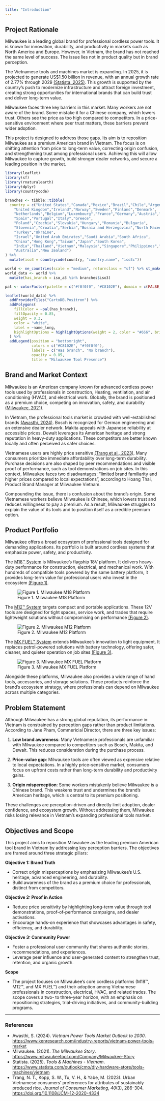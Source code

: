 ```yaml
---
title: "Introduction"
---
```


## Project Rationale

Milwaukee is a leading global brand for professional cordless power tools. It is known for innovation, durability, and productivity in markets such as North America and Europe. However, in Vietnam, the brand has not reached the same level of success. The issue lies not in product quality but in brand perception.

The Vietnamese tools and machines market is expanding. In 2025, it is projected to generate US$1.50 billion in revenue, with an annual growth rate of 2.77% through 2029 [(Statista, 2025)](#1). This growth is supported by the country’s push to modernize infrastructure and attract foreign investment, creating strong opportunities for international brands that can build trust and deliver long-term value.

Milwaukee faces three key barriers in this market. Many workers are not aware of the brand. Some mistake it for a Chinese company, which lowers trust. Others see the price as too high compared to competitors. In a price-sensitive environment where peer trust matters, these barriers prevent wider adoption.

This project is designed to address those gaps. Its aim is to reposition Milwaukee as a premium American brand in Vietnam. The focus is on shifting attention from price to long-term value, correcting origin confusion, and strengthening trust among professional users. Achieving this will allow Milwaukee to capture growth, build stronger dealer networks, and secure a leading position in the market.

```r

library(leaflet)
library(sf)
library(rnaturalearth)
library(dplyr)
library(countrycode)

branches <- tibble::tibble(
  country = c("United States","Canada","Mexico","Brazil","Chile","Argentina",
    "United Kingdom","Ireland","Norway","Sweden","Finland","Denmark",
    "Netherlands","Belgium","Luxembourg","France","Germany","Austria","Switzerland",
    "Spain","Portugal","Italy","Greece",
    "Poland","Czechia","Slovakia","Hungary","Romania","Bulgaria",
    "Slovenia","Croatia","Serbia","Bosnia and Herzegovina","North Macedonia","Albania",
    "Turkey","Ukraine",
    "Israel","United Arab Emirates","Saudi Arabia","South Africa",
    "China","Hong Kong","Taiwan","Japan","South Korea",
    "India","Thailand","Vietnam","Malaysia","Singapore","Philippines","Indonesia",
    "Australia","New Zealand")
) %>%
  mutate(iso3 = countrycode(country, "country.name", "iso3c"))

world <- ne_countries(scale = "medium", returnclass = "sf") %>% st_make_valid()
world_data <- world %>%
  mutate(has_branch = iso_a3 %in% branches$iso3)

pal <- colorFactor(palette = c("#f0f0f0", "#C8102E"), domain = c(FALSE, TRUE))

leaflet(world_data) %>%
  addProviderTiles("CartoDB.Positron") %>%
  addPolygons(
    fillColor = ~pal(has_branch),
    fillOpacity = 0.85,
    weight = 0.3,
    color = "white",
    label = ~name_long,
    highlightOptions = highlightOptions(weight = 2, color = "#666", bringToFront = TRUE)
  ) %>%
  addLegend(position = "bottomright",
            colors = c("#C8102E", "#f0f0f0"),
            labels = c("Has branch", "No branch"),
            opacity = 0.85,
            title = "Milwaukee Tool Presence")
```

## Brand and Market Context

Milwaukee is an American company known for advanced cordless power tools used by professionals in construction, Heating, ventilation, and air conditioning (HVAC), and electrical work. Globally, the brand is positioned as a premium choice, competing on innovation, safety, and durability [(Milwaukee, 2021)](#2).

In Vietnam, the professional tools market is crowded with well-established brands [(Awasthi, 2024)](#3). Bosch is recognized for German engineering and an extensive dealer network. Makita appeals with Japanese reliability at accessible prices. Dewalt leverages its American heritage and strong reputation in heavy-duty applications. These competitors are better known locally and often perceived as safer choices.

Vietnamese users are highly price sensitive [(Trang et al., 2023)](#4). Many consumers prioritize immediate affordability over long-term durability. Purchase decisions are also shaped by peer recommendations and visible proof of performance, such as tool demonstrations on job sites. In this context, Milwaukee faces two disadvantages: "limited brand familiarity and higher prices compared to local expectations", according to Hoang Thai, Product Brand Manager at Milwaukee Vietnam.

Compounding the issue, there is confusion about the brand’s origin. Some Vietnamese workers believe Milwaukee is Chinese, which lowers trust and reduces willingness to pay a premium. As a result, Milwaukee struggles to explain the value of its tools and to position itself as a credible premium option.

## Product Portfolio

Milwaukee offers a broad ecosystem of professional tools designed for demanding applications. Its portfolio is built around cordless systems that emphasize power, safety, and productivity.

The [M18™ System](#m18) is Milwaukee’s flagship 18V platform. It delivers heavy-duty performance for construction, electrical, and mechanical work. With hundreds of compatible tools powered by the same battery platform, it provides long-term value for professional users who invest in the ecosystem [(Figure 1)](#m18).

![Figure 1. Milwaukee M18 Platform](image/m18.png){#m18 fig-align="center"}

The [M12™ System](#m12) targets compact and portable applications. These 12V tools are designed for tight spaces, service work, and trades that require lightweight solutions without compromising on performance [(Figure 2)](#m12).

![Figure 2. Milwaukee M12 Platform](image/m12.png){#m12 fig-align="center"}

The [MX FUEL™ System](#mx) extends Milwaukee’s innovation to light equipment. It replaces petrol-powered solutions with battery technology, offering safer, cleaner, and quieter operation on job sites [(Figure 3)](#mx).

![Figure 3. Milwaukee MX FUEL Platform](image/mx.png){#m12 fig-align="center"}

Alongside these platforms, Milwaukee also provides a wide range of hand tools, accessories, and storage solutions. These products reinforce the brand’s ecosystem strategy, where professionals can depend on Milwaukee across multiple categories.

## Problem Statement

Although Milwaukee has a strong global reputation, its performance in Vietnam is constrained by perception gaps rather than product limitations. According to Jane Pham, Commericial Director, there are three key issues:

1. **Low brand awareness**: Many Vietnamese professionals are unfamiliar with Milwaukee compared to competitors such as Bosch, Makita, and Dewalt. This reduces consideration during the purchase process.

2. **Price–value gap**: Milwaukee tools are often viewed as expensive relative to local expectations. In a highly price-sensitive market, consumers focus on upfront costs rather than long-term durability and productivity gains.

3. **Origin misperception**: Some workers mistakenly believe Milwaukee is a Chinese brand. This weakens trust and undermines the brand’s American heritage, which is central to its premium positioning.

These challenges are perception-driven and directly limit adoption, dealer confidence, and ecosystem growth. Without addressing them, Milwaukee risks losing relevance in Vietnam’s expanding professional tools market.

## Objectives and Scope

This project aims to reposition Milwaukee as the leading premium American tool brand in Vietnam by addressing key perception barriers. The objectives are framed around three strategic pillars:

<div class="center-text">
<p style="font-weight:bold;">
Objective 1: Brand Truth
</p>
</div>
- Correct origin misperceptions by emphasizing Milwaukee’s U.S. heritage, advanced engineering, and durability.
- Build awareness of the brand as a premium choice for professionals, distinct from competitors.

<div class="center-text">
<p style="font-weight:bold;">
Objective 2: Proof in Action
</p>
</div>
- Reduce price sensitivity by highlighting long-term value through tool demonstrations, proof-of-performance campaigns, and dealer activations.
- Encourage hands-on experience that showcases advantages in safety, efficiency, and durability.

<div class="center-text">
<p style="font-weight:bold;">
Objective 3: Community Power
</p>
</div>
- Foster a professional user community that shares authentic stories, recommendations, and experiences.
- Leverage peer influence and user-generated content to strengthen trust, retention, and organic growth.

<div class="center-text">
<p style="font-weight:bold;">
Scope
</p>
</div>
- The project focuses on Milwaukee’s core cordless platforms (M18™, M12™, and MX FUEL™) and their adoption among Vietnamese professionals in construction, electrical, HVAC, and related trades. The scope covers a two- to three-year horizon, with an emphasis on repositioning strategies, trial-driving initiatives, and community-building programs.

----
### References
- <a id="3"></a>Awasthi, S. (2024). *Vietnam Power Tools Market Outlook to 2030*. [https://www.kenresearch.com/industry-reports/vietnam-power-tools-market](https://www.kenresearch.com/industry-reports/vietnam-power-tools-market)
- <a id="2"></a>Milwaukee. (2021). *The Milwaukee Story*. [https://www.milwaukeetool.com/Company/Milwaukee-Story](https://www.milwaukeetool.com/Company/Milwaukee-Story)
- <a id="1"></a>Statista. (2025). *Tools & Machines - Vietnam*. [https://www.statista.com/outlook/cmo/diy-hardware-store/tools-machines/vietnam](https://www.statista.com/outlook/cmo/diy-hardware-store/tools-machines/vietnam)
- <a id="4"></a>Trang, N. T., Kopp, S. W., Tu, V. H., & Yabe, M. (2023). Urban Vietnamese consumers’ preferences for attributes of sustainably produced rice. *Journal of Consumer Marketing*, *40*(3), 286–304. [https://doi.org/10.1108/JCM-12-2020-4334](https://doi.org/10.1108/JCM-12-2020-4334)
